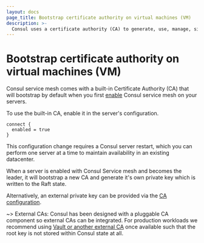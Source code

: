 ```yaml
---
layout: docs
page_title: Bootstrap certificate authority on virtual machines (VM)
description: >-
  Consul uses a certificate authority (CA) to generate, use, manage, sign, and store certificates for your service mesh. Learn how to bootstrap the certificate authority on VMs.
---
```


# Bootstrap certificate authority on virtual machines (VM)

Consul service mesh comes with a built-in Certificate Authority (CA) that will
bootstrap by default when you first [enable](/consul/docs/agent/config/config-files#connect_enabled) Consul service mesh on your servers.

To use the built-in CA, enable it in the server's configuration.

```hcl
connect {
  enabled = true
}
```

This configuration change requires a Consul server restart, which you can perform one server at a time
to maintain availability in an existing datacenter.

When a server is enabled with Consul Service mesh and becomes the leader, it will
bootstrap a new CA and generate it's own private key which is written to the
Raft state.

Alternatively, an external private key can be provided via the [CA
configuration](/consul/docs/connect/ca/consul#specifying-a-custom-private-key-and-root-certificate).

~> External CAs: Consul has been designed with a pluggable CA component so external CAs can be
integrated. For production workloads we recommend using [Vault or another external
CA](/consul/docs/connect/ca/vault) once
available such that the root key is not stored within Consul state at all.
